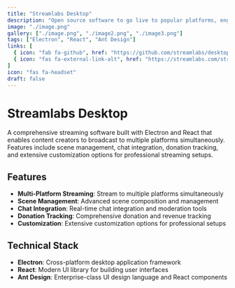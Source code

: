 ```yaml
---
title: "Streamlabs Desktop"
description: "Open source software to go live to popular platforms, engage with viewers, design your stream, and grow."
image: "./image.png"
gallery: ["./image.png", "./image2.png", "./image3.png"]
tags: ["Electron", "React", "Ant Design"]
links: [
  { icon: "fab fa-github", href: "https://github.com/streamlabs/desktop" },
  { icon: "fas fa-external-link-alt", href: "https://streamlabs.com/streamlabs-live-streaming-software" }
]
icon: "fas fa-headset"
draft: false
---
```


# Streamlabs Desktop

A comprehensive streaming software built with Electron and React that enables content creators to broadcast to multiple platforms simultaneously. Features include scene management, chat integration, donation tracking, and extensive customization options for professional streaming setups.

## Features

- **Multi-Platform Streaming**: Stream to multiple platforms simultaneously
- **Scene Management**: Advanced scene composition and management
- **Chat Integration**: Real-time chat integration and moderation tools
- **Donation Tracking**: Comprehensive donation and revenue tracking
- **Customization**: Extensive customization options for professional setups

## Technical Stack

- **Electron**: Cross-platform desktop application framework
- **React**: Modern UI library for building user interfaces
- **Ant Design**: Enterprise-class UI design language and React components
